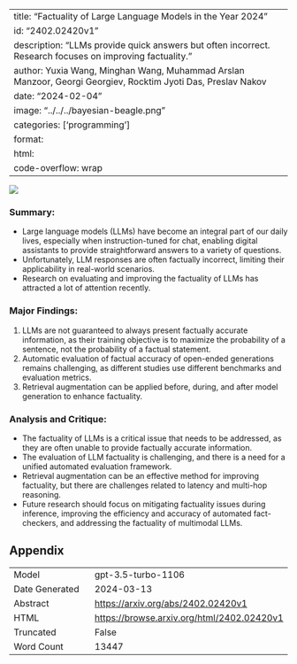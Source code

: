 
---
title: "Factuality of Large Language Models in the Year 2024"
id: "2402.02420v1"
description: "LLMs provide quick answers but often incorrect. Research focuses on improving factuality."
author: Yuxia Wang, Minghan Wang, Muhammad Arslan Manzoor, Georgi Georgiev, Rocktim Jyoti Das, Preslav Nakov
date: "2024-02-04"
image: "../../../bayesian-beagle.png"
categories: ['programming']
format:
  html:
    code-overflow: wrap
---

![](../../../bayesian-beagle.png)

### **Summary:**
- Large language models (LLMs) have become an integral part of our daily lives, especially when instruction-tuned for chat, enabling digital assistants to provide straightforward answers to a variety of questions.
- Unfortunately, LLM responses are often factually incorrect, limiting their applicability in real-world scenarios.
- Research on evaluating and improving the factuality of LLMs has attracted a lot of attention recently.

### Major Findings:
1. LLMs are not guaranteed to always present factually accurate information, as their training objective is to maximize the probability of a sentence, not the probability of a factual statement.
2. Automatic evaluation of factual accuracy of open-ended generations remains challenging, as different studies use different benchmarks and evaluation metrics.
3. Retrieval augmentation can be applied before, during, and after model generation to enhance factuality.

### Analysis and Critique:
- The factuality of LLMs is a critical issue that needs to be addressed, as they are often unable to provide factually accurate information.
- The evaluation of LLM factuality is challenging, and there is a need for a unified automated evaluation framework.
- Retrieval augmentation can be an effective method for improving factuality, but there are challenges related to latency and multi-hop reasoning.
- Future research should focus on mitigating factuality issues during inference, improving the efficiency and accuracy of automated fact-checkers, and addressing the factuality of multimodal LLMs.

## Appendix

|          |          |
|----------|----------|
| Model     | gpt-3.5-turbo-1106       |
| Date Generated     | 2024-03-13       |
| Abstract | [https://arxiv.org/abs/2402.02420v1](https://arxiv.org/abs/2402.02420v1)        |
| HTML     | [https://browse.arxiv.org/html/2402.02420v1](https://browse.arxiv.org/html/2402.02420v1)       |
| Truncated       | False       |
| Word Count       | 13447       |